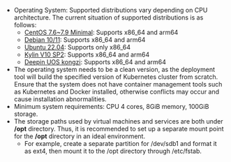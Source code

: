 - Operating System: Supported distributions vary depending on CPU architecture. The current situation of supported distributions is as follows:
    - [CentOS 7.6~7.9 Minimal](https://centos.org/download/): Supports x86_64 and arm64
    - [Debian 10/11](https://www.debian.org/distrib/): Supports x86_64 and arm64
    - [Ubuntu 22.04](https://releases.ubuntu.com/jammy/): Supports only x86_64
    - [Kylin V10 SP2](https://www.kylinos.cn/scheme/server/1.html): Supports x86_64 and arm64
    - [Deepin UOS kongzi](https://www.chinauos.com/): Supports x86_64 and arm64
- The operating system needs to be a clean version, as the deployment tool will build the specified version of Kubernetes cluster from scratch. Ensure that the system does not have container management tools such as Kubernetes and Docker installed, otherwise conflicts may occur and cause installation abnormalities.
- Minimum system requirements: CPU 4 cores, 8GiB memory, 100GiB storage.
- The storage paths used by virtual machines and services are both under **/opt** directory. Thus, it is recommended to set up a separate mount point for the **/opt** directory in an ideal environment.
    - For example, create a separate partition for /dev/sdb1 and format it as ext4, then mount it to the /opt directory through /etc/fstab.
